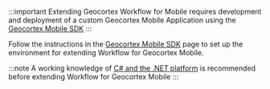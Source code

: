 :::important
Extending Geocortex Workflow for Mobile requires development and deployment of a custom Geocortex Mobile Application using the [Geocortex Mobile SDK](../../mobile/sdk-overview.mdx)
:::

Follow the instructions in the [Geocortex Mobile SDK](../sdk-net-getting-started-mobile.mdx) page to set up the environment for extending Workflow for Geocortex Mobile.

:::note
A working knowledge of [C# and the .NET platform](https://dotnet.microsoft.com/) is recommended before extending Workflow for Geocortex Mobile
:::
